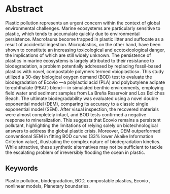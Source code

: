 # Abstract {.unnumbered}

Plastic pollution represents an urgent concern within the context of global environmental challenges. Marine ecosystems are particularly sensitive to plastic, which tends to accumulate quickly due to environmental persistence. Macrofauna become trapped in plastic litter and suffocate as a result of accidental ingestion. Microplastics, on the other hand, have been shown to constitute an increasing toxicological and ecotoxicological danger, the implications of which are still widely unknown. The persistence of plastics in marine ecosystems is largely attributed to their resistance to biodegradation, a problem potentially addressed by replacing fossil-based plastics with novel, compostable polymers termed «bioplastics». This study utilized a 30-day biological oxygen demand (BOD) test to evaluate the biodegradation of Ecovio\textregistered\ ---a polylactid acid (PLA) and polybutylene adipate terephthalate (PBAT) blend--- in simulated benthic environments, employing field water and sediment samples from La Breña Reservoir and Los Boliches Beach. The ultimate biodegradability was evaluated using a novel double exponential model (DEM), comparing its accuracy to a classic single exponential model (SEM). After visual inspection, the recovered materials were almost completely intact, and BOD tests confirmed a negative response to mineralization. This suggests that Ecovio\textregistered\ remains a persistent pollutant, highlighting the limitations of relying solely on biotechnological answers to address the global plastic crisis. Moreover, DEM outperformed conventional SEM in fitting BOD curves (33% lower Akaike Information Criterion value), illustrating the complex nature of biodegradation kinetics. While attractive, these synthetic alternatives may not be sufficient to tackle the escalating problem of irreversibly flooding the ocean in plastic.

## Keywords {.unnumbered .unlisted}

Plastic pollution, biodegradation, BOD, compostable plastics, Ecovio\textregistered\ , nonlinear models, Planetary boundaries.